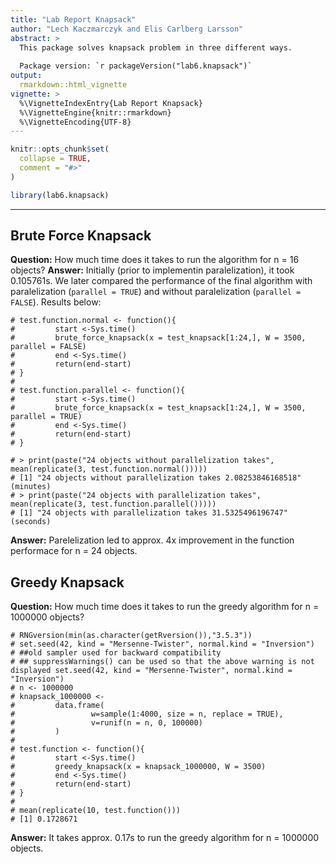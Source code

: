 ```yaml
---
title: "Lab Report Knapsack"
author: "Lech Kaczmarczyk and Elis Carlberg Larsson"
abstract: >
  This package solves knapsack problem in three different ways.
  
  Package version: `r packageVersion("lab6.knapsack")`
output: 
  rmarkdown::html_vignette
vignette: >
  %\VignetteIndexEntry{Lab Report Knapsack}
  %\VignetteEngine{knitr::rmarkdown}
  %\VignetteEncoding{UTF-8}
---
```


```r
knitr::opts_chunk$set(
  collapse = TRUE,
  comment = "#>"
)
```

```r
library(lab6.knapsack)
```
---
## Brute Force Knapsack
**Question:** How much time does it takes to run the algorithm for n = 16 objects?
**Answer:** Initially (prior to implementin paralelization), it took 0.105761s.
We later compared the performance of the final algorithm with paralelization (`parallel = TRUE`) and without paralelization (`parallel = FALSE`). Results below:

```
# test.function.normal <- function(){
#         start <-Sys.time()
#         brute_force_knapsack(x = test_knapsack[1:24,], W = 3500, parallel = FALSE)
#         end <-Sys.time()
#         return(end-start)
# }
#
# test.function.parallel <- function(){
#         start <-Sys.time()
#         brute_force_knapsack(x = test_knapsack[1:24,], W = 3500, parallel = TRUE)
#         end <-Sys.time()
#         return(end-start)
# }

# > print(paste("24 objects without parallelization takes", mean(replicate(3, test.function.normal()))))
# [1] "24 objects without parallelization takes 2.08253846168518" (minutes)
# > print(paste("24 objects with parallelization takes", mean(replicate(3, test.function.parallel()))))
# [1] "24 objects with parallelization takes 31.5325496196747" (seconds)
```
**Answer:** Parelelization led to approx. 4x improvement in the function performace for n = 24 objects.


## Greedy Knapsack
**Question:** How much time does it takes to run the greedy algorithm for n = 1000000 objects?

```
# RNGversion(min(as.character(getRversion()),"3.5.3"))
# set.seed(42, kind = "Mersenne-Twister", normal.kind = "Inversion")
# ##old sampler used for backward compatibility
# ## suppressWarnings() can be used so that the above warning is not displayed set.seed(42, kind = "Mersenne-Twister", normal.kind = "Inversion")
# n <- 1000000
# knapsack_1000000 <-
#         data.frame(
#                 w=sample(1:4000, size = n, replace = TRUE),
#                 v=runif(n = n, 0, 100000)
#         )
#
# test.function <- function(){
#         start <-Sys.time()
#         greedy_knapsack(x = knapsack_1000000, W = 3500)
#         end <-Sys.time()
#         return(end-start)
# }
#
# mean(replicate(10, test.function()))
# [1] 0.1728671
```
**Answer:** It takes approx. 0.17s to run the greedy algorithm for n = 1000000 objects.

